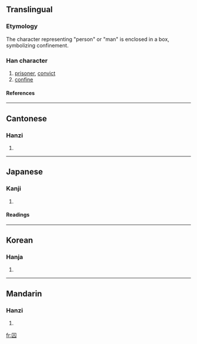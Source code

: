 ==Translingual==
===Etymology===
The character representing "person" or "man" is enclosed in a box, symbolizing confinement.
===Han character===
{{Han char|rn=31|rad=囗|as=02|sn=5|four=6080<sub>0</sub>|canj=田人 (WO)}}
# [[prisoner]], [[convict]]
# [[confine]]
====References====
{{Han ref|kx=0216.200|dkj=04680|dj=0439.200|hdz=10710.130|uh=56DA|ud=22234|bh=A57D|bd=42365}}
----
==Cantonese==
===Hanzi===
{{yue-hanzi|jyut=|y=chau4}}
# {{defn|Cantonese}}
----
==Japanese==
===Kanji===
{{ja-kanji|grade=|rs=囗02}}
# {{defn|Japanese}} 
====Readings====
{{ja-readings|on=[[しゅう]] (shū)|kun=[[とらえる]] (toraeru)}}
----
==Korean==
===Hanja===
{{ko-hanja|hangeul=수|rv=su|mr=su}}
# {{defn|Korean}}
----
==Mandarin==
===Hanzi===
{{cmn-hanzi|pin=[[qiú]] (qiu2)|wg=ch'iu<sup>2</sup>}}
# {{defn|Mandarin}}

[[fr:囚]]